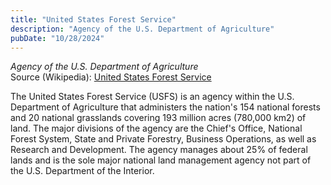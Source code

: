 ```yaml
---
title: "United States Forest Service"
description: "Agency of the U.S. Department of Agriculture"
pubDate: "10/28/2024"
---
```


*Agency of the U.S. Department of Agriculture*  
Source (Wikipedia): [United States Forest Service][1]

The United States Forest Service (USFS) is an agency within the U.S. Department of Agriculture that administers the nation's 154 national forests and 20 national grasslands covering 193 million acres (780,000 km2) of land. The major divisions of the agency are the Chief's Office, National Forest System, State and Private Forestry, Business Operations, as well as Research and Development. The agency manages about 25% of federal lands and is the sole major national land management agency not part of the U.S. Department of the Interior.

[1]: https://en.wikipedia.org/wiki/United_States_Forest_Service
